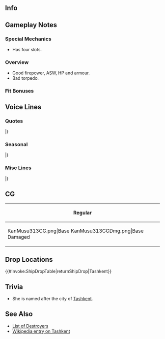 ==Info==
{{KanmusuInfo|ID=313}}
{{KanmusuInfo|ID=313a}}

==Gameplay Notes==
===Special Mechanics===
* Has four slots.

===Overview===
* Good firepower, ASW, HP and armour.
* Bad torpedo.

===Fit Bonuses===
{{:{{BASEPAGENAME}}/Equipment Bonuses}}
{{clear}}

==Voice Lines==
===Quotes===
{{ShipquoteHeader}}
{{ShipquoteKai
| scenario    =Introduction
| origin      =Здравствуйте、嚮導駆逐艦、Ташкент。はるばる来て見たよ。同志提督、よろしくお願いするね。
| translation =Hello, I'm the destroyer leader, Tashkent. I've come from afar to meet you. Please look after me, Comrade Admiral.<ref>The [https://en.wikipedia.org/wiki/Tashkent-class_destroyer Tashkent-class] were designed to be destroyer leaders.</ref>
| audio       = Tashkent-Intro.mp3
}}
{{ShipquoteKai
| scenario    =Introduction
| kai         =yes
| origin      =Здравствуйте、嚮導駆逐艦、Ташкент。同志Адмирал、今日もよろしくお願いするね。
| translation =Hello, I'm the destroyer leader, Tashkent. Please look after me today too, Comrade Admiral.
| audio       = TashkentKai-Intro.mp3
}}
{{ShipquoteKai
| scenario    =Library
| origin      =北の国で生まれた空色の巡洋艦、タシュケントだよ。うん、そう。本当の艦種は駆逐艦なんだ。嚮導駆逐艦。まあ、駆逐艦としては大きいかな。確かに。海の戦いも陸上の戦いの援護も頑張ったよ。結構頼りになるだろ？空色の巡洋艦、どう？　うん、よかった！覚えておいてね。Спасибо！
| translation =I'm from the Northern Country, the sky-blue cruiser, Tashkent.<ref>She was nicknamed the "Sky-blue cruiser" (Голубой крейсер) because of her blue paint.</ref> Mmm, yeah. I'm really classed as a destroyer. A destroyer leader. Well, I'm definitely bigger than your average destroyer.<ref>She displaced 4175 tons at full load.</ref> I worked hard in naval battles and as reinforcement for land battles. I'm pretty reliable. What do you think of the Sky-blue cruiser? Yup, great! Remember me alright? Thanks!
| audio       = Tashkent-Library.mp3
}}
{{ShipquoteKai
| scenario    =Secretary 1
| origin      =Привет!どうしたんだい？
| translation =Hi! What's up?
| audio       = Tashkent-Sec1.mp3
}}
{{ShipquoteKai
| scenario    =Secretary 2
| origin      =空色の巡洋艦…うん、まあそう呼ばれてたんだけど。なんだか……そうだね、少し照れるなぁ
| translation =The sky-blue cruiser... Yeah, well, that's what they called me... It's kind of, a bit, embarrassing.
| audio       = Tashkent-Sec2.mp3
}}
{{ShipquoteKai
| scenario    =Secretary 2
| kai         =yes
| origin      =空色の巡洋艦…同志Адмирал、うん、まぁ、そう呼ばれてだけど…なんだか、少し恥ずかしいな。そうか？
| translation =The sky-blue cruiser... Yeah, well, that's what they called me, Comrade Admiral... It's kind of, a bit, embarrassing. Really?
| audio       = TashkentKai-Sec1.mp3
}}
{{ShipquoteKai
| scenario    =Secretary 3
| origin      =あぁ、この甲板かい？結構広いだろう？いろいろと輸送なんかにも使えるよ。今度奥の方も見てみるかい？
| translation =Ah, my deck? It's pretty spacious right? You can use it to transport lots of things. Want to take a look under it?
| audio       = Tashkent-Sec3.mp3
}}
{{ShipquoteKai
| scenario    =Secretary Idle
| origin      =同志…あぁ、忙しいそうだね。あぁ、Верный！なんだい？おぉ、楽しいそうだね！Спасибо！
| translation =Comrade... Ah, he looks busy. Ah, Verniy! What is it? Oh, that looks fun! Thanks!
| audio       = Tashkent-Idle.mp3
}}
{{ShipquoteKai
| scenario    =Secretary (Married)
| origin      =同志、どうした？元気が無いね。そうだ！あたしがRussian tea入れてあげるよ。待てて。
| translation =What's wrong, Comrade? You look unwell. I know! I'll get you some Russian tea. Wait a moment.
| audio       = Tashkent-SecMarried.mp3
}}
{{ShipquoteKai
| scenario    =Wedding
| origin      =同志、どうしたんだい？珍しいね。どうした、顔が赤いよ？ん、もっとよく見せてよ。うん、いいね、いい顔してる。好きだな、もっとよく見せて。
| translation =What's wrong, Comrade? You're acting strange. Why is your face red? Mmm, let me get a closer look. Yep, that's a really nice expression. I like it, let me look some more.
| audio       = Tashkent-Wedding.mp3
}}
{{ShipquoteKai
| scenario    =Player's Score
| origin      =情報は大事だよね。いつだってそうさ。はい。
| translation =Information is important. That's always the case. Here.
| audio       = Tashkent-PlayerScore.mp3
}}
{{ShipquoteKai
| scenario    =Joining the Fleet
| origin      =嚮導駆逐艦、Ташкент、抜錨！さぁ、同志、行こうか？
| translation =Destroyer leader, Tashkent, setting sail! Now, Comrade, shall we go?
| audio       = Tashkent-JoinFleet.mp3
}}
{{ShipquoteKai
| scenario    =Equipment 1
| origin      =Спасибо!同志、ありがとう。確かこうだよね?
| translation =Thanks! Thank you, Comrade. I think that was right?
| audio       = Tashkent-Equip1.mp3
}}
{{ShipquoteKai
| scenario    =Equipment 2
| origin      =Большое спасибо！あは、いいね！
| translation =Thank you very much! Aha, this is nice!
| audio       = Tashkent-Equip2.mp3
}}
{{ShipquoteKai
| scenario    =Equipment 3
| origin      =Молодец! いいね。
| translation =Well done! That's great.
| audio       = Tashkent-Equip3.mp3
}}
{{ShipquoteKai
| scenario    =Supply
| origin      =Спасибо、助かるよ。
| translation =Thanks, this helps.
| audio       = Tashkent-Supply.mp3
}}
{{ShipquoteKai
| scenario    =Docking (Minor)
| origin      =やられちゃった、ごめん。
| translation =Sorry, they got me.
| audio       = Tashkent-DockMinor.mp3
}}
{{ShipquoteKai
| scenario    =Docking (Major)
| origin      =ちょった本格的に治さなきゃ。ごめんね。少しだけ…Пока。
| translation =I'll need to go an get a proper repair. Sorry. It'll just be a little while... See you.
| audio       = Tashkent-DockMajor.mp3
}}
{{ShipquoteKai
| scenario    =Construction
| origin      =Хорошо получилось！同志、よかったね。
| translation =Good job! Isn't this good, Comrade?
| audio       = Tashkent-Construction.mp3
}}
{{ShipquoteKai
| scenario    =Return from Sortie
| origin      =同志提督、艦隊戻ったよ。ふえぇ〜
| translation =The fleet has returned, Comrade Admrial. Whew~
| audio       = Tashkent-SortieReturn.mp3
}}
{{ShipquoteKai
| scenario    =Starting a Sortie
| origin      =同志諸君、用意は良い？よし、艦隊旗艦、Ташкент、出撃だ！
| translation =Are you ready, Comrades? Alright, fleet flagship, Tashkent, sortieing!
| audio       = Tashkent-Sortie.mp3
}}
{{ShipquoteKai
| scenario    =Starting a Battle
| origin      =敵艦…やるしかないね。攻撃良い！行くよ！
| translation =Enemy ships... we have to do this. Battle stations! Let's go!
| audio       = Tashkent-BattleStart.mp3
}}
{{ShipquoteKai
| scenario    =Attack
| origin      =これでどうさ！？
| translation =How about this!?
| audio       = Tashkent-Atk.mp3
}}
{{ShipquoteKai
| scenario    =Night Battle Attack
| origin      =Ура！
| translation =Hurrah!
| audio       = Tashkent-NightAtk.mp3
}}
{{ShipquoteKai
| scenario    =Night Battle
| origin      =Ташкентの夜戦、お望みかい？いいよ。同志、突撃だ！Ура！
| translation =You wish to witness my night battle? Alright. Let's charge in, Comrades! Hurrah!
| audio       = Tashkent-NightBattle.mp3
}}
{{ShipquoteKai
| scenario    =MVP
| origin      =同志、この空色の巡洋艦が一番なのかい？それは嬉しいな。Хорошо！
| translation =Am I, the sky-blue cruiser, number one, Comrade? That makes me happy. Great!
| audio       = Tashkent-MVP.mp3
}}
{{ShipquoteKai
| scenario    =MVP
| kai         =yes
| origin      =同志Адмирал、空色の巡洋艦がまた一番なのか？いや、何度でも嬉しいものさ。うん、хорошо！
| translation =Am I, the sky blue cruiser, number one again, Comrade Admiral? No, it still makes me happy. Yup, it's great!
| audio       = TashkentKai-MVP.mp3
}}
{{ShipquoteKai
| scenario    =Minor Damage 1
| origin      =ぐあぁ、やるね。
| translation =Guh, now you've done it.
| audio       = Tashkent-MinorDmg1.mp3
}}
{{ShipquoteKai
| scenario    =Minor Damage 2
| origin      =ぐぇ、やられたか？痛い。
| translation =Guh, I'm hit? It hurts.
| audio       = Tashkent-MinorDmg2.mp3
}}
{{ShipquoteKai
| scenario    =Major Damage
| origin      =Простите、やられちゃった。同志ごめん。でも、まだ！
| translation =Forgive me, they got me. Sorry, Comrade. But, I'm not done yet!
| audio       = Tashkent-MajorDmg.mp3
}}
{{ShipquoteKai
| scenario    =Sunk
| origin      =同志、空色の巡洋艦を、ここまでみたいだ…До свидания。
| translation =It looks like this is as far as the sky-blue cruiser goes, Comrade... Goodbye.
| audio       = Tashkent-Sunk.mp3
}}
|}<references/>

{{clear}}

===Seasonal===
{{SeasonalHeaderOld}}
{{SeasonalQuote
|scenario = [[Seasonal/White_Day_2018|White Day 2018]]
|origin = えぇ、くれるの？ごめん、いや、спасибо。たべるよ…はむ、美味しい。同志やるな。うん。
|translation =	Eh, you’re giving this to me? Sorry, no, thank you. I’ll eat it now… *nom* It’s delicious. Not bad, Comrade. Yep.
|audio = Tashkent_White_Day_2018_Sec1.mp3
|notes = 
}}
{{SeasonalQuote
|scenario = [[Seasonal/Coming_of_Spring_2018|Coming of Spring 2018]]
|origin = Верный、料理を作るのかい？花見？桜？Понятно、手伝およ！お弁当かい？いいね。
|translation =	Are you cooking something, Verniu? Cherry blossom viewing? Sakura? I understand, I’ll help you! We’re making a lunch box? Great.
|audio = Tashkent_Spring_2018_Sec1.mp3
|notes = 
}}
{{SeasonalQuote
|scenario = [[Seasonal/Fifth_Anniversary|5th Anniversary]]
|origin = 同志提督、поздравляю！艦隊は五周年かい？いいね。今夜Борщに作ろう。結構美味しいよ。
|translation =	Congratulations, Comrade Admiral! It’s the fleet’s 5th Anniversary? Nice. I’ll make some borcht tonight. It’s pretty tasty.
|audio = Tashkent_5th_Anniversary_Sec1.mp3
|notes = 
}}
{{SeasonalQuote
|scenario = [[Seasonal/Rainy_Season_2018|Rainy Season 2018]]
|origin = へぇ…テーリボウズ？ん、そうやるんだ。同志Гангут、作り方教えて？Спасибо！
|translation =	Hmmm… Teruteru bouzu? Hmm, so that’s how you make them. Will you teach me how to make them, Comrade Gangut? Thank you!
|audio = Tashkent_Rainy_Season_2018_Sec1.mp3
|notes = 
}}
{{SeasonalQuote
|scenario = [[Seasonal/Saury_2018|Saury 2018]]
|origin = 秋刀魚？なんだいそれは？あぁ、北の海で漁をするのかい？Понятона.
|translation =	Saury? What's that? Ah, you're going fishing in the northern seas? I understand.
|audio = Tashkent_Sec1_Saury_2018.mp3
|notes = 
}}
{{SeasonalQuote
|scenario = [[Seasonal/Late_Autumn_2018|Late Autumn 2018]]
|origin = ヘェー、いいね、この雰囲気。この国の秋もいいものさ。食べ物も美味しいね。Вкусно！
|translation =	Hmmm, this is a nice mood. This country's autumn is great. The food is delicious too. Yummy!
|audio = Tashkent_Late_Autumn_2018_Sec1.mp3
|notes = Secretary 1
}}
{{SeasonalQuote
|scenario = [[Seasonal/Late_Autumn_2018|Late Autumn 2018]]
|origin = Gangut、そんなにこたつに入ていたら、体がなまったしまうよ。えぇ、そうなのかい？…そうかぁ…
|translation =	Gangut, if you stay under the kotatsu for too long you'll grow soft. Eh, is that so? ...I see...
|audio = Tashkent_Late_Autumn_2018_Sec2.mp3
|notes = Secretary 2
}}
{{SeasonalQuote
|scenario = [[Seasonal/Christmas_2018|Christmas 2018]]
|origin = Христовым！いや、同志Gangut、お酒はいいよ。酔い過ぎじゃないか、全く。あはは。
|translation =	Merry Christmas! No, Comrade Gangut, you've had enough to drink. I swear you've had too much to drink. Ahaha.<ref>The full phrase for "Merry Christmas" in Russian is "С Рождеством Христовым" (S Rozhdestvom Khristovym) but she only says the last word.</ref>
|audio = Tashkent_Christmas_2018_Sec1.mp3
|notes = 
}}
{{SeasonalQuote
|scenario = [[Seasonal/New_Year_2019|New Years 2019]]
|origin = Поздравляю！新年か。いいね。同志Адмирал、今年もよろしく頼むね。
|translation =	Congratulations! It's the New Year. Nice. Comrade Admiral, I'm counting on you this year too.
|audio = Tashkent_New_Year_2019_Sec1.mp3
|notes = 
}}
{{SeasonalQuote
|scenario = [[Seasonal/Setsubun_2019|Setsubun 2019]]
|origin = セッツブウン？厳しいお祭りだね。Gangut、敵は強いよ。援護しようか？うわぁ、わああぁ！すごいな。
|translation =	Settsubuun? That's a harsh festival. Gangut, the enemy is strong. Shall I back you up? Wh-whoaaaaaaa! That was amazing.
|audio = Tashkent_Setsubun_2019_Sec1.mp3
|notes = 
}}
{{SeasonalQuote
|scenario = [[Seasonal/Valentine%27s_Day_2019|Valentine's Day 2019]]
|origin = 同志Адмирал、こ、これをあげよう。そうさ、同志愛だよ、Адмирал。も、もちろんさ！
|translation =	Comrade Admiral, th-this is for you. That's right, it's just camaraderie, Admiral. Th-that's all this is!
|audio = Tashkent_Valentines_2019_Sec1.mp3
|notes = 
}}
{{SeasonalQuote
|scenario = [[Seasonal/Sixth_Anniversary|6th Anniversary]]
|origin = 同志提督、поздравляю！艦隊は六周年かい？すごいな。今夜はпирожкиを振る舞う。行けるよ。
|translation =	Comrade Admiral, congratulations. Is it the fleet's 6th Anniversary? That's amazing. I'll treat you to some pirozhki tonight. Let's go.<ref>[https://en.wikipedia.org/wiki/Pirozhki Pirozhki] are stuffed buns.</ref>
|audio = Tashkent_6th_Anniversary_Sec2.mp3
|notes = Secretary 2
}}
{{SeasonalQuote
|scenario = [[Seasonal/Seventh_Anniversary|7th Anniversary]]
|origin = 同志提督 、поздравляю！艦隊は七周年かい？嬉しいね。今夜はお祝いか？いいね。Хорошо！
|translation =	Comrade Admiral, congratulations! It's the fleet's 7th Anniversary right? I'm happy. Shall we celebrate tonight? Good. Very good!
|audio = Tashkent_7th_Anniversary_Secretary_2.mp3
|notes = Secretary 2
}}
|}<references/>

{{clear}}

===Misc Lines===
{{SeasonalHeaderOld}}
{{SeasonalQuote
|scenario = [[Winter_2018_Event|Final Battle 2018]]
|origin = よーし、いいね。北方連合艦隊、これより援護する！同志諸君、準備はいいかい？よーし！Ура！！
|translation =	Alright, this is good. The Northern Combined Fleet will now lend their support! Are you all ready, comrades? Alright! Hurrah!!
|audio = Tashkent-FriendFleet.mp3
|notes = Friend Fleet line
}}
{{SeasonalQuote
|scenario = [[Early_Fall_2018_Event|Early Fall 2018 Event]]
|origin = よーし、いいね。同志諸君、準備はいいかい？Ура！
|translation =	Alright good. Are you ready, Comrades? Hurrah!
|audio = Tashkent-Friend_Fleet_1.mp3
|notes = Friend Fleet Line
}}
{{SeasonalQuote
|scenario = [[Spring 2019 Event]]
|origin = Хорошо！我が艦隊は戦場海域に突入した。これより友軍を援護する！Ура! 
|translation = Great! Our fleet has broken into the operational area. Now we'll support the allied forces. Hurrah!
|audio = TashkentKai-Friend_Fleet_1.mp3
|notes = Friend Fleet Line
}}
{{SeasonalQuote
|scenario = [[Spring 2019 Event]]
|origin = よーし、いいね。北方連合艦隊、これより援護する。同志諸君、準備はいいかい？
|translation =	Alriiight, good. We'll now support the Northern Combined Fleet. Comrades, are you ready?
|audio = TashkentKai-Friend_Fleet_2.mp3
|notes = Friend Fleet Line
}}
{{SeasonalQuote
|scenario = [[Spring 2019 Event]]
|origin = よし！Ура! 
|translation =	Alright! Hurrah!
|audio = TashkentKai-Friend_Fleet_3.mp3
|notes = Friend Fleet Line
}}
|}<references/>

{{clear}}

==CG==
{| class="mw-collapsible mw-collapsed wikitable" style="width: 100%;"
!Regular
|-
|<gallery>
KanMusu313CG.png|Base
KanMusu313CGDmg.png|Base Damaged
</gallery>
|}

== Drop Locations ==
{{#invoke:ShipDropTable|returnShipDrop|Tashkent}}

==Trivia==
*She is named after the city of [https://en.wikipedia.org/wiki/Tashkent Tashkent].

==See Also==
* [[EliteDD|List of Destroyers]]
* [[wikipedia:Tashkent-class destroyer|Wikipedia entry on Tashkent]]
{{Shiplist}}